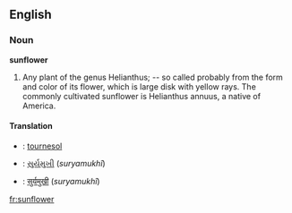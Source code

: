 ==English==

===Noun===

'''sunflower'''

#Any plant of the genus Helianthus; -- so called probably from the form and color of its flower, which is large disk with yellow rays. The commonly cultivated sunflower is Helianthus annuus, a native of America.

==== Translation ====

* {{fr}}: [[tournesol]]
* {{gu}}: [[સુર્યમુખી]] (''suryamukhî'')
* {{hi}}: [[सुर्यमुखी]] (''suryamukhî'')

[[fr:sunflower]]